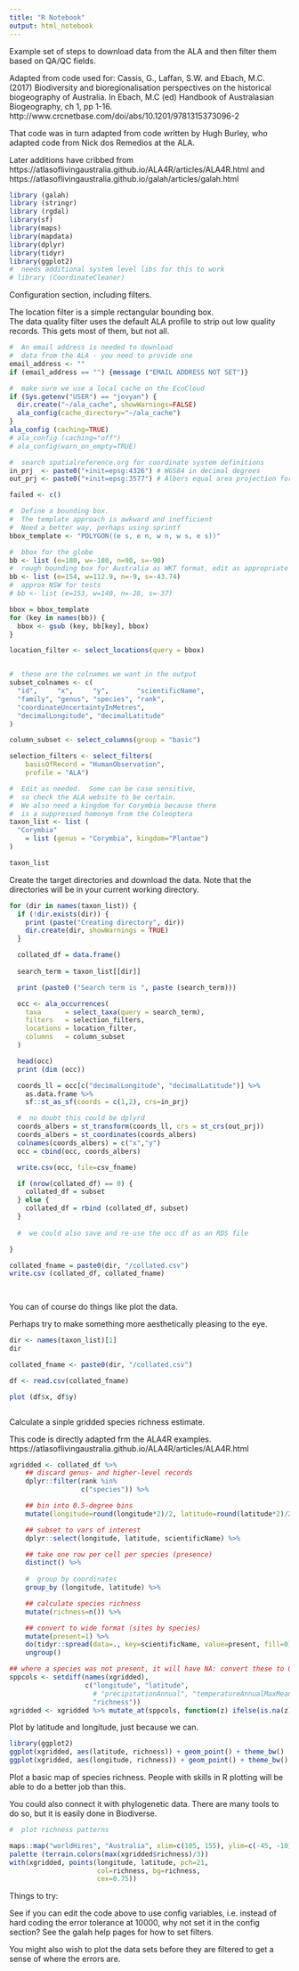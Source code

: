 ```yaml
---
title: "R Notebook"
output: html_notebook
---
```


Example set of steps to download data from the ALA and then filter them based on QA/QC fields.

Adapted from code used for:
Cassis, G., Laffan, S.W. and Ebach, M.C. (2017) Biodiversity and bioregionalisation perspectives on the historical biogeography of Australia. In Ebach, M.C (ed) Handbook of Australasian Biogeography, ch 1, pp 1-16.
http://www.crcnetbase.com/doi/abs/10.1201/9781315373096-2

That code was in turn adapted from code written by Hugh Burley, who adapted code from Nick dos Remedios at the ALA.

Later additions have cribbed from https://atlasoflivingaustralia.github.io/ALA4R/articles/ALA4R.html and https://atlasoflivingaustralia.github.io/galah/articles/galah.html 

```r
library (galah)
library (stringr)
library (rgdal)
library(sf)
library(maps)
library(mapdata)
library(dplyr)
library(tidyr)
library(ggplot2)
#  needs additional system level libs for this to work
# library (CoordinateCleaner)
```

Configuration section, including filters.

The location filter is a simple rectangular bounding box.  
The data quality filter uses the default ALA profile to strip out low quality records.  This gets most of them, but not all.


```r

#  An email address is needed to download
#  data from the ALA - you need to provide one
email_address <- ""
if (email_address == "") {message ("EMAIL ADDRESS NOT SET")}

#  make sure we use a local cache on the EcoCloud
if (Sys.getenv("USER") == "jovyan") {
  dir.create("~/ala_cache", showWarnings=FALSE)
  ala_config(cache_directory="~/ala_cache")
}
ala_config (caching=TRUE)
# ala_config (caching="off")
# ala_config(warn_on_empty=TRUE)

#  search spatialreference.org for coordinate system definitions
in_prj  <- paste0("+init=epsg:4326") # WGS84 in decimal degrees
out_prj <- paste0("+init=epsg:3577") # Albers equal area projection for Australia

failed <- c()

#  Define a bounding box.
#  The template approach is awkward and inefficient
#  Need a better way, perhaps using sprintf
bbox_template <- "POLYGON((e s, e n, w n, w s, e s))"

#  bbox for the globe
bb <- list (e=180, w=-180, n=90, s=-90)
#  rough bounding box for Australia as WKT format, edit as appropriate
bb <- list (e=154, w=112.9, n=-9, s=-43.74)
#  approx NSW for tests
# bb <- list (e=153, w=140, n=-28, s=-37)

bbox = bbox_template
for (key in names(bb)) {
  bbox <- gsub (key, bb[key], bbox)
}

location_filter <- select_locations(query = bbox)


#  these are the colnames we want in the output
subset_colnames <- c(
  "id",     "x",     "y",       "scientificName",
  "family", "genus", "species", "rank", 
  "coordinateUncertaintyInMetres",
  "decimalLongitude", "decimalLatitude"
)

column_subset <- select_columns(group = "basic")

selection_filters <- select_filters(
    basisOfRecord = "HumanObservation",
    profile = "ALA")


```

```r

#  Edit as needed.  Some can be case sensitive, 
#  so check the ALA website to be certain.
#  We also need a kingdom for Corymbia because there
#  is a suppressed homonym from the Coleoptera
taxon_list <- list (
  "Corymbia"   
    = list (genus = "Corymbia", kingdom="Plantae")
)

taxon_list
```

Create the target directories and download the data.
Note that the directories will be in your current working directory.  

```r



for (dir in names(taxon_list)) {
  if (!dir.exists(dir)) {
    print (paste("Creating directory", dir))
    dir.create(dir, showWarnings = TRUE)
  }

  collated_df = data.frame()
  
  search_term = taxon_list[[dir]]

  print (paste0 ("Search term is ", paste (search_term)))

  occ <- ala_occurrences(
    taxa      = select_taxa(query = search_term),
    filters   = selection_filters,
    locations = location_filter,
    columns   = column_subset
  )

  head(occ)
  print (dim (occ))

  coords_ll = occ[c("decimalLongitude", "decimalLatitude")] %>% 
    as.data.frame %>% 
    sf::st_as_sf(coords = c(1,2), crs=in_prj)

  #  no doubt this could be dplyrd
  coords_albers = st_transform(coords_ll, crs = st_crs(out_prj))
  coords_albers = st_coordinates(coords_albers)
  colnames(coords_albers) = c("x","y")
  occ = cbind(occ, coords_albers)

  write.csv(occ, file=csv_fname)

  if (nrow(collated_df) == 0) {
    collated_df = subset
  } else {
    collated_df = rbind (collated_df, subset)
  }
  
  #  we could also save and re-use the occ df as an RDS file

}

collated_fname = paste0(dir, "/collated.csv")
write.csv (collated_df, collated_fname)

    
```
   

You can of course do things like plot the data.

Perhaps try to make something more aesthetically pleasing to the eye.  

```r

dir <- names(taxon_list)[1]
dir 

collated_fname <- paste0(dir, "/collated.csv")

df <- read.csv(collated_fname)

plot (df$x, df$y)



```

Calculate a sinple gridded species richness estimate.  

This code is directly adapted frm the ALA4R examples.  
https://atlasoflivingaustralia.github.io/ALA4R/articles/ALA4R.html


```r
xgridded <- collated_df %>%
    ## discard genus- and higher-level records
    dplyr::filter(rank %in%
                  c("species")) %>%

    ## bin into 0.5-degree bins
    mutate(longitude=round(longitude*2)/2, latitude=round(latitude*2)/2) %>%

    ## subset to vars of interest
    dplyr::select(longitude, latitude, scientificName) %>%

    ## take one row per cell per species (presence)
    distinct() %>%
  
    #  group by coordinates
    group_by (longitude, latitude) %>%

    ## calculate species richness
    mutate(richness=n()) %>%

    ## convert to wide format (sites by species)
    mutate(present=1) %>%
    do(tidyr::spread(data=., key=scientificName, value=present, fill=0)) %>%
    ungroup()

## where a species was not present, it will have NA: convert these to 0
sppcols <- setdiff(names(xgridded),
                   c("longitude", "latitude",
                     # "precipitationAnnual", "temperatureAnnualMaxMean",
                     "richness"))
xgridded <- xgridded %>% mutate_at(sppcols, function(z) ifelse(is.na(z), 0, z))

```
    
Plot by latitude and longitude, just because we can.

```r
library(ggplot2)
ggplot(xgridded, aes(latitude, richness)) + geom_point() + theme_bw()
ggplot(xgridded, aes(longitude, richness)) + geom_point() + theme_bw()


```

Plot a basic map of species richness.  People with skills in R plotting will be able to do a better job than this.

You could also connect it with phylogenetic data.  There are many tools to do so, but it is easily done in Biodiverse.  


```r
#  plot richness patterns

maps::map("worldHires", "Australia", xlim=c(105, 155), ylim=c(-45, -10), col="gray90", fill=TRUE)
palette (terrain.colors(max(xgridded$richness)/3))
with(xgridded, points(longitude, latitude, pch=21, 
                      col=richness, bg=richness,
                      cex=0.75))

```

    
Things to try:

See if you can edit the code above to use config variables,
i.e. instead of hard coding the error tolerance at 10000, 
why not set it in the config section? See the galah help pages for how to set filters.

You might also wish to plot the data sets before they are filtered to get a sense of where the errors are.  
